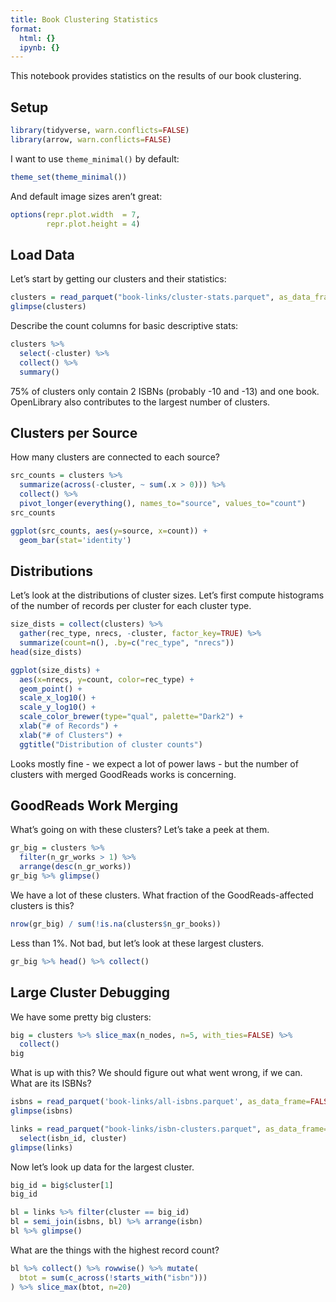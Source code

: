```yaml
---
title: Book Clustering Statistics
format:
  html: {}
  ipynb: {}
---
```



This notebook provides statistics on the results of our book clustering.


## Setup

```r
library(tidyverse, warn.conflicts=FALSE)
library(arrow, warn.conflicts=FALSE)
```

I want to use `theme_minimal()` by default:

```r
theme_set(theme_minimal())
```

And default image sizes aren't great:

```r
options(repr.plot.width  = 7,
        repr.plot.height = 4)
```

## Load Data

Let's start by getting our clusters and their statistics:

```r
clusters = read_parquet("book-links/cluster-stats.parquet", as_data_frame=FALSE)
glimpse(clusters)
```

Describe the count columns for basic descriptive stats:

```r
clusters %>%
  select(-cluster) %>%
  collect() %>%
  summary()
```

75% of clusters only contain 2 ISBNs (probably -10 and -13) and one book. OpenLibrary also contributes to the largest number of clusters.

## Clusters per Source

How many clusters are connected to each source?

```r
src_counts = clusters %>%
  summarize(across(-cluster, ~ sum(.x > 0))) %>%
  collect() %>%
  pivot_longer(everything(), names_to="source", values_to="count")
src_counts
```

```r
ggplot(src_counts, aes(y=source, x=count)) +
  geom_bar(stat='identity')
```

## Distributions

Let's look at the distributions of cluster sizes.  Let's first compute histograms
of the number of records per cluster for each cluster type.

```r
size_dists = collect(clusters) %>%
  gather(rec_type, nrecs, -cluster, factor_key=TRUE) %>%
  summarize(count=n(), .by=c("rec_type", "nrecs"))
head(size_dists)
```

```r
ggplot(size_dists) +
  aes(x=nrecs, y=count, color=rec_type) +
  geom_point() +
  scale_x_log10() +
  scale_y_log10() +
  scale_color_brewer(type="qual", palette="Dark2") +
  xlab("# of Records") +
  xlab("# of Clusters") +
  ggtitle("Distribution of cluster counts")
```

Looks mostly fine - we expect a lot of power laws - but the number of clusters with merged GoodReads works is concerning.

## GoodReads Work Merging

What's going on with these clusters? Let's take a peek at them.

```r
gr_big = clusters %>%
  filter(n_gr_works > 1) %>%
  arrange(desc(n_gr_works))
gr_big %>% glimpse()
```

We have a lot of these clusters. What fraction of the GoodReads-affected clusters is this?

```r
nrow(gr_big) / sum(!is.na(clusters$n_gr_books))
```

Less than 1%. Not bad, but let's look at these largest clusters.

```r
gr_big %>% head() %>% collect()
```

## Large Cluster Debugging

We have some pretty big clusters:

```r
big = clusters %>% slice_max(n_nodes, n=5, with_ties=FALSE) %>%
  collect()
big
```

What is up with this? We should figure out what went wrong, if we can.  What are its ISBNs?

```r
isbns = read_parquet('book-links/all-isbns.parquet', as_data_frame=FALSE)
glimpse(isbns)
```

```r
links = read_parquet("book-links/isbn-clusters.parquet", as_data_frame=FALSE) %>%
  select(isbn_id, cluster)
glimpse(links)
```

Now let's look up data for the largest cluster.

```r
big_id = big$cluster[1]
big_id
```

```r
bl = links %>% filter(cluster == big_id)
bl = semi_join(isbns, bl) %>% arrange(isbn)
bl %>% glimpse()
```

What are the things with the highest record count?

```r
bl %>% collect() %>% rowwise() %>% mutate(
  btot = sum(c_across(!starts_with("isbn")))
) %>% slice_max(btot, n=20)
```
